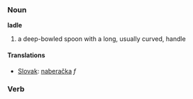 === Noun ===
'''ladle'''
# a deep-bowled spoon with a long, usually curved, handle

==== Translations ====
*[[Slovak]]: [[naberačka]] ''f''
=== Verb ===